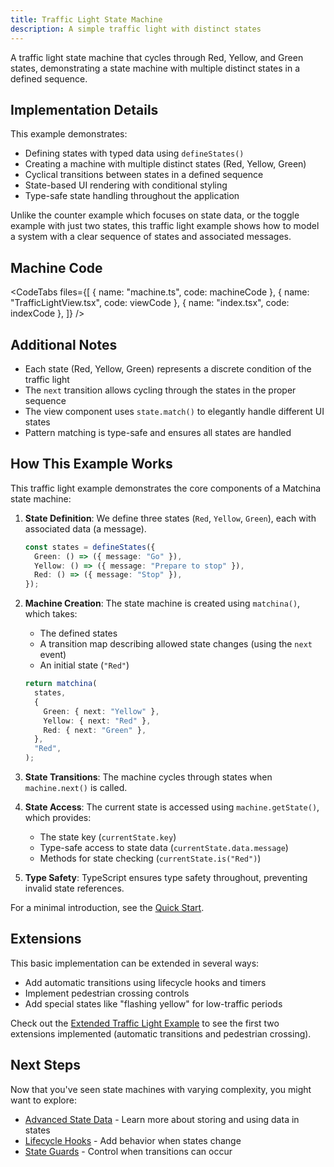 ```yaml
---
title: Traffic Light State Machine
description: A simple traffic light with distinct states
---
```



A traffic light state machine that cycles through Red, Yellow, and Green states, demonstrating a state machine with multiple distinct states in a defined sequence.

<div className="not-content">
  <TrafficLightExample client:only="react" />
</div>

## Implementation Details

This example demonstrates:

- Defining states with typed data using `defineStates()`
- Creating a machine with multiple distinct states (Red, Yellow, Green)
- Cyclical transitions between states in a defined sequence
- State-based UI rendering with conditional styling
- Type-safe state handling throughout the application

Unlike the counter example which focuses on state data, or the toggle example with just two states, this traffic light example shows how to model a system with a clear sequence of states and associated messages.

## Machine Code

<CodeTabs
  files={[
    { name: "machine.ts", code: machineCode },
    { name: "TrafficLightView.tsx", code: viewCode },
    { name: "index.tsx", code: indexCode },
  ]}
/>

## Additional Notes

- Each state (Red, Yellow, Green) represents a discrete condition of the traffic light
- The `next` transition allows cycling through the states in the proper sequence
- The view component uses `state.match()` to elegantly handle different UI states
- Pattern matching is type-safe and ensures all states are handled

## How This Example Works

This traffic light example demonstrates the core components of a Matchina state machine:

1. **State Definition**: We define three states (`Red`, `Yellow`, `Green`), each with associated data (a message).

   ```ts
   const states = defineStates({
     Green: () => ({ message: "Go" }),
     Yellow: () => ({ message: "Prepare to stop" }),
     Red: () => ({ message: "Stop" }),
   });
   ```

2. **Machine Creation**: The state machine is created using `matchina()`, which takes:

   - The defined states
   - A transition map describing allowed state changes (using the `next` event)
   - An initial state (`"Red"`)

   ```ts
   return matchina(
     states,
     {
       Green: { next: "Yellow" },
       Yellow: { next: "Red" },
       Red: { next: "Green" },
     },
     "Red",
   );
   ```

3. **State Transitions**: The machine cycles through states when `machine.next()` is called.

4. **State Access**: The current state is accessed using `machine.getState()`, which provides:

   - The state key (`currentState.key`)
   - Type-safe access to state data (`currentState.data.message`)
   - Methods for state checking (`currentState.is("Red")`)

5. **Type Safety**: TypeScript ensures type safety throughout, preventing invalid state references.

For a minimal introduction, see the [Quick Start](/guides/quickstart).

## Extensions

This basic implementation can be extended in several ways:

- Add automatic transitions using lifecycle hooks and timers
- Implement pedestrian crossing controls
- Add special states like "flashing yellow" for low-traffic periods

Check out the [Extended Traffic Light Example](/examples/traffic-light-extended) to see the first two extensions implemented (automatic transitions and pedestrian crossing).

## Next Steps

Now that you've seen state machines with varying complexity, you might want to explore:

- [Advanced State Data](/guides/state-data) - Learn more about storing and using data in states
- [Lifecycle Hooks](/guides/lifecycle) - Add behavior when states change
- [State Guards](/guides/guards) - Control when transitions can occur
